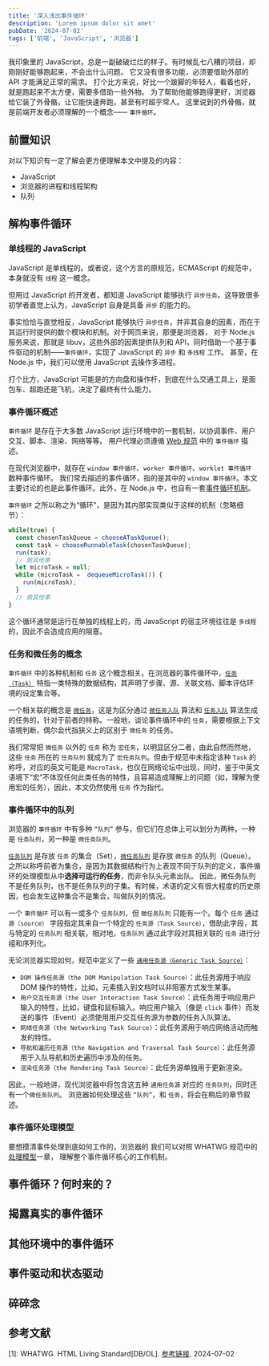 ```yaml
---
title: '深入浅出事件循环'
description: 'Lorem ipsum dolor sit amet'
pubDate: '2024-07-02'
tags: ['前端', 'JavaScript', '浏览器']
---
```


我印象里的 JavaScript，总是一副破破烂烂的样子。有时候乱七八糟的项目，却刚刚好能够跑起来，不会出什么问题。
它又没有很多功能，必须要借助外部的 API 才能满足正常的需求。
打个比方来说，好比一个跛脚的年轻人，看着也好，就是跑起来不太方便，需要多借助一些外物。
为了帮助他能够跑得更好，浏览器给它装了外骨骼，让它能快速奔跑，甚至有时超乎常人。
这里说到的外骨骼，就是前端开发者必须理解的一个概念—— `事件循环`。

## 前置知识

对以下知识有一定了解会更方便理解本文中提及的内容：

* JavaScript
* 浏览器的进程和线程架构
* 队列

## 解构事件循环

### 单线程的 JavaScript

JavaScript 是单线程的。或者说，这个方言的原规范，ECMAScript 的规范中，本身就没有 `线程` 这一概念。

但用过 JavaScript 的开发者，都知道 JavaScript 能够执行 `异步任务`。这导致很多初学者直觉上认为，JavaScript 自身是具备 `异步` 的能力的。

事实恰恰与直觉相反，JavaScript 能够执行 `异步任务`，并非其自身的因素，而在于其运行时提供的数个模块和机制。对于网页来说，那便是浏览器，
对于 Node.js 服务来说，那就是 libuv，这些外部的因素提供队列和 API，同时借助一个基于事件驱动的机制——`事件循环`，实现了 JavaScript 的 `异步` 和 `多线程` 工作。
甚至，在 Node.js 中，我们可以使用 JavaScript 去操作多进程。

打个比方，JavaScript 可能是的方向盘和操作杆，到底在什么交通工具上，是面包车、超跑还是飞机，决定了最终有什么能力。

### 事件循环概述

`事件循环` 是存在于大多数 JavaScript 运行环境中的一套机制，以协调事件、用户交互、脚本、渲染、网络等等。
用户代理必须遵循 [Web 规范](https://html.spec.whatwg.org/multipage/webappapis.html#event-loops) 中的 `事件循环` 描述。

在现代浏览器中，就存在 `window 事件循环`、`worker 事件循环`、`worklet 事件循环` 数种事件循环。
我们常去描述的事件循环，指的是其中的 `window 事件循环`。本文主要讨论的也是此事件循环。此外，在 Node.js 中，也自有一套[事件循环机制](https://nodejs.org/en/learn/asynchronous-work/event-loop-timers-and-nexttick#what-is-the-event-loop)。


`事件循环` 之所以称之为“循环”，是因为其内部实现类似于这样的机制（忽略细节）：
```js
while(true) {
  const chosenTaskQueue = chooseATaskQueue();
  const task = chooseRunnableTask(chosenTaskQueue);
  run(task);
  // 做其他事
  let microTask = null;
  while (microTask =  dequeueMicroTask()) {
    run(microTask);
  }
  // 做其他事
}
```
这个循环通常是运行在单独的线程上的，而 JavaScript 的宿主环境往往是 `多线程` 的，因此不会造成应用的阻塞。


### 任务和微任务的概念

`事件循环` 中的各种机制和 `任务` 这个概念相关。在浏览器的事件循环中，[`任务（Task）`](https://html.spec.whatwg.org/multipage/webappapis.html#concept-task) 特指一类特殊的数据结构，其声明了步骤、源、关联文档、脚本评估环境的设定集合等。

一个相关联的概念是 [`微任务`](https://html.spec.whatwg.org/multipage/webappapis.html#microtask)，这是为区分通过 [`微任务入队`](https://html.spec.whatwg.org/multipage/webappapis.html#queue-a-microtask) 算法和 [`任务入队`](https://html.spec.whatwg.org/multipage/webappapis.html#queue-a-microtask) 算法生成的任务的，针对于前者的特称。一般地，谈论事件循环中的 `任务`，需要根据上下文语境判断，偶尔会代指狭义上的区别于 `微任务` 的任务。

我们常常把 `微任务` 以外的 `任务` 称为 `宏任务`，以明显区分二者，由此自然而然地，这些 `任务` 所在的 `任务队列` 就成为了 `宏任务队列`。但由于规范中未指定该种 `Task` 的称呼，对应的英文可能是 `MacroTask`，也仅在网络论坛中出现，同时，鉴于中英文语境下“宏”不体现任何此类任务的特性，且容易造成理解上的问题（如，理解为使用宏的任务），因此，本文仍然使用 `任务` 作为指代。

### 事件循环中的队列

浏览器的 `事件循环` 中有多种 `“队列”` 参与，但它们在总体上可以划分为两种，一种是 `任务队列`，另一种是 `微任务队列`。

[`任务队列`](https://html.spec.whatwg.org/multipage/webappapis.html#task-queue) 是存放 `任务` 的集合（Set），[`微任务队列`](https://html.spec.whatwg.org/multipage/webappapis.html#microtask-queue) 是存放 `微任务` 的队列（Queue）。
之所以称呼前者为集合，是因为其数据结构行为上表现不同于队列的定义，事件循环的处理模型从中**选择可运行的任务**，而非令队头元素出队。
因此，微任务队列不是任务队列，也不是任务队列的子集。有时候，术语的定义有很大程度的历史原因，也会发生这种集合不是集合，叫做队列的情况。

一个 `事件循环` 可以有一或多个 `任务队列`，但 `微任务队列` 只能有一个。每个 `任务` 通过 `源（source）` 字段指定其来自一个特定的 `任务源（Task Source）`，借助此字段，其与特定的 `任务队列` 相关联，相对地，`任务队列` 通过此字段对其相关联的 `任务` 进行分组和序列化。

无论浏览器实现如何，规范中定义了一些 [`通用任务源（Generic Task Source）`](https://html.spec.whatwg.org/multipage/webappapis.html#generic-task-sources)：
* `DOM 操作任务源（the DOM Manipulation Task Source）`：此任务源用于响应 DOM 操作的特性，比如，元素插入到文档时以非阻塞方式发生某事。
* `用户交互任务源（the User Interaction Task Source）`：此任务用于响应用户输入的特性，比如，键盘和鼠标输入。响应用户输入（像是 `click` 事件）而发送的事件（Event）必须使用用户交互任务源为参数的任务入队算法。
* `网络任务源（the Networking Task Source)`：此任务源用于响应网络活动而触发的特性。
* `导航和遍历任务源（the Navigation and Traversal Task Source）`：此任务源用于入队导航和历史遍历中涉及的任务。
* `渲染任务源（the Rendering Task Source）`：此任务源单独用于更新渲染。

因此，一般地讲，现代浏览器中将包含这五种 `通用任务源` 对应的 `任务队列`，同时还有一个`微任务队列`。
浏览器如何处理这些 `“队列”`，和 `任务`，将会在稍后的章节叙述。

### 事件循环处理模型

要想摸清事件处理到底如何工作的，浏览器的
我们可以对照 WHATWG 规范中的[处理模型](https://html.spec.whatwg.org/multipage/webappapis.html#event-loop-processing-model)一章，
理解整个事件循环核心的工作机制。




## 事件循环？何时来的？


## 揭露真实的事件循环


## 其他环境中的事件循环


## 事件驱动和状态驱动

## 碎碎念

## 参考文献
[1]: WHATWG. HTML Living Standard[DB/OL]. [参考链接](https://html.spec.whatwg.org/multipage/webappapis.html#event-loops). 2024-07-02
